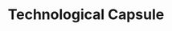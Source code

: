 ---
title: "Technological Capsule"
meta_title: "Technological Capsule craft"
description: "Craft de Technological Capsule"
rank: "s"
draft: false
name: "Technological Capsule"
recipe_img: "https://wiki.pokexgames.com/images/e/e4/Technological_Capsule.png"
level: 120
craft_time: 432000
result: 1
value_npc: 1
ingredients:
  - name: "Purpleheart Log"
    quantity: 3000
    item_img: "https://wiki.pokexgames.com/images/f/fe/Purpleheart_Log.png"
    value_npc: 1
  - name: "Ancient Charmander Idols"
    quantity: 5
    item_img: "https://wiki.pokexgames.com/images/5/57/Ancient_Charmander_Idol.png"
    value_npc: 1
  - name: "Ancient Claydol Idols"
    quantity: 5
    item_img: "https://wiki.pokexgames.com/images/f/f9/Ancient_Claydol_Idol.png"
    value_npc: 1
  - name: "Ancient Dragalge Idols"
    quantity: 5
    item_img: "https://wiki.pokexgames.com/images/c/c9/Ancient_Dragalge_Idol.png"
    value_npc: 1
  - name: "Ancient Dragonite Idols"
    quantity: 5
    item_img: "https://wiki.pokexgames.com/images/c/c2/Anciente_Dragonite_Idol.png"
    value_npc: 1
  - name: "Ancient Vespiquen Idols"
    quantity: 5
    item_img: "https://wiki.pokexgames.com/images/5/5f/Ancient_Vespiquen_Idol.png"
    value_npc: 1
  - name: "Giant Kobans"
    quantity: 5
    item_img: "https://wiki.pokexgames.com/images/0/05/Giant_Koban.png"
    value_npc: 1
  - name: "Giant Hamburgers"
    quantity: 5
    item_img: "https://wiki.pokexgames.com/images/0/07/Giant_Hamburguer.png"
    value_npc: 1
  - name: "Big Rock Tails"
    quantity: 5
    item_img: "https://wiki.pokexgames.com/images/9/9a/Big_Rock_Tail.png"
    value_npc: 1
  - name: "Big Red Feathers"
    quantity: 5
    item_img: "https://wiki.pokexgames.com/images/e/e5/Big_Red_Feather.png"
    value_npc: 1
  - name: "Dog Tail"
    quantity: 2
    item_img: "https://wiki.pokexgames.com/images/4/47/Dog_Tail.png"
    value_npc: 1
  - name: "Twin Stings"
    quantity: 1
    item_img: "https://wiki.pokexgames.com/images/2/24/Twin_Stings.png"
    value_npc: 1
  - name: "Mecha Reactor"
    quantity: 1
    item_img: "https://wiki.pokexgames.com/images/4/45/Mecha_Reactor.png"
    value_npc: 1
---